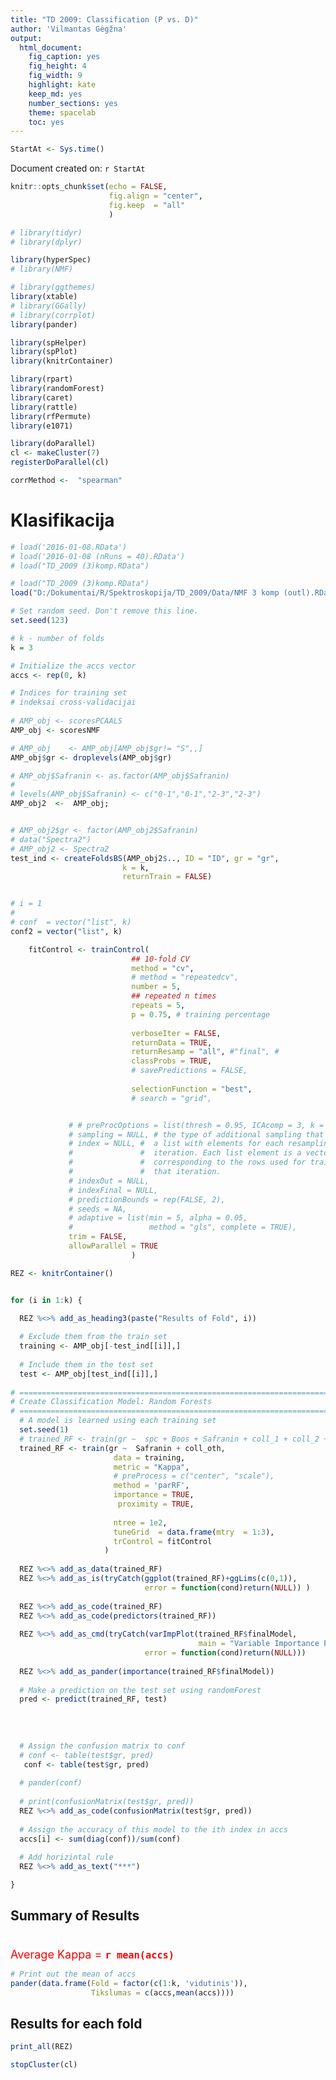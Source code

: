 ```yaml
---
title: "TD 2009: Classification (P vs. D)"
author: 'Vilmantas Gėgžna'
output: 
  html_document: 
    fig_caption: yes
    fig_height: 4
    fig_width: 9
    highlight: kate
    keep_md: yes
    number_sections: yes
    theme: spacelab
    toc: yes
---
```

```r
StartAt <- Sys.time()
```
Document created on: `r StartAt`  
 
```r

knitr::opts_chunk$set(echo = FALSE,
                      fig.align = "center",
                      fig.keep  = "all"
                      )

# library(tidyr)
# library(dplyr)

library(hyperSpec)
# library(NMF)

# library(ggthemes)
library(xtable)
# library(GGally)
# library(corrplot)
library(pander)

library(spHelper)
library(spPlot)
library(knitrContainer)

library(rpart)
library(randomForest)
library(caret)
library(rattle)
library(rfPermute)
library(e1071)

library(doParallel)
cl <- makeCluster(7)
registerDoParallel(cl)

corrMethod <-  "spearman"
``` 

Klasifikacija
==============


```r
# load('2016-01-08.RData')
# load('2016-01-08 (nRuns = 40).RData')
# load("TD_2009 (3)komp.RData")

# load("TD_2009 (3)komp.RData")
load("D:/Dokumentai/R/Spektroskopija/TD_2009/Data/NMF 3 komp (outl).RData")
```

```r
# Set random seed. Don't remove this line.
set.seed(123)

# k - number of folds
k = 3

# Initialize the accs vector
accs <- rep(0, k)

# Indices for training set
# indeksai cross-validacijai
 
# AMP_obj <- scoresPCAALS 
AMP_obj <- scoresNMF

# AMP_obj    <- AMP_obj[AMP_obj$gr!= "S",,]
AMP_obj$gr <- droplevels(AMP_obj$gr)

# AMP_obj$Safranin <- as.factor(AMP_obj$Safranin)
# 
# levels(AMP_obj$Safranin) <- c("0-1","0-1","2-3","2-3")
AMP_obj2  <-  AMP_obj;


# AMP_obj2$gr <- factor(AMP_obj2$Safranin)
# data("Spectra2")
# AMP_obj2 <- Spectra2
test_ind <- createFoldsBS(AMP_obj2$.., ID = "ID", gr = "gr",
                         k = k,
                         returnTrain = FALSE)


# i = 1
# 
# conf  = vector("list", k)
conf2 = vector("list", k)
```
```r
    fitControl <- trainControl(
                           ## 10-fold CV
                           method = "cv",
                           # method = "repeatedcv",
                           number = 5,
                           ## repeated n times
                           repeats = 5,
                           p = 0.75, # training percentage
                           
                           verboseIter = FALSE,
                           returnData = TRUE,
                           returnResamp = "all", #"final", #
                           classProbs = TRUE,
                           # savePredictions = FALSE,
                           
                           selectionFunction = "best",
                           # search = "grid",


             # # preProcOptions = list(thresh = 0.95, ICAcomp = 3, k = 5),
             # sampling = NULL, # the type of additional sampling that is conducted after resampling (usually to resolve class imbalances)
             # index = NULL, #  a list with elements for each resampling
             #               #  iteration. Each list element is a vector of integers
             #               #  corresponding to the rows used for training at
             #               #  that iteration.
             # indexOut = NULL,
             # indexFinal = NULL,
             # predictionBounds = rep(FALSE, 2),
             # seeds = NA,
             # adaptive = list(min = 5, alpha = 0.05,
             # 	               method = "gls", complete = TRUE),
             trim = FALSE,
             allowParallel = TRUE
                           )  

```


```r
REZ <- knitrContainer()


for (i in 1:k) {

  REZ %<>% add_as_heading3(paste("Results of Fold", i))
    
  # Exclude them from the train set
  training <- AMP_obj[-test_ind[[i]],]
  
  # Include them in the test set
  test <- AMP_obj[test_ind[[i]],]
  
# =========================================================================
# Create Classification Model: Random Forests
# =========================================================================
  # A model is learned using each training set
  set.seed(1)
  # trained_RF <- train(gr ~  spc + Boos + Safranin + coll_1 + coll_2 + coll_oth,
  trained_RF <- train(gr ~  Safranin + coll_oth,
                       data = training,
                       metric = "Kappa",
                       # preProcess = c("center", "scale"),
                       method = 'parRF',
                       importance = TRUE,
                        proximity = TRUE,
                      
                       ntree = 1e2,
                       tuneGrid  = data.frame(mtry  = 1:3),
                       trControl = fitControl
                     )
  
  REZ %<>% add_as_data(trained_RF)
  REZ %<>% add_as_is(tryCatch(ggplot(trained_RF)+ggLims(c(0,1)),
                              error = function(cond)return(NULL)) )
  
  REZ %<>% add_as_code(trained_RF)
  REZ %<>% add_as_code(predictors(trained_RF))
  
  REZ %<>% add_as_cmd(tryCatch(varImpPlot(trained_RF$finalModel,
                                          main = "Variable Importance Plot"),
                              error = function(cond)return(NULL)))
  
  REZ %<>% add_as_pander(importance(trained_RF$finalModel))
  
  # Make a prediction on the test set using randomForest
  pred <- predict(trained_RF, test)
  
 
 
  
  # Assign the confusion matrix to conf
  # conf <- table(test$gr, pred)
   conf <- table(test$gr, pred)
  
  # pander(conf)
  
  # print(confusionMatrix(test$gr, pred))
  REZ %<>% add_as_code(confusionMatrix(test$gr, pred)) 
  
  # Assign the accuracy of this model to the ith index in accs
  accs[i] <- sum(diag(conf))/sum(conf)
  
  # Add horizintal rule
  REZ %<>% add_as_text("***") 

}

```

Summary of Results
------------------------------

<font color="red" size = 4>    
Average Kappa = **`r mean(accs)`**
</font>  

```r
# Print out the mean of accs
pander(data.frame(Fold = factor(c(1:k, 'vidutinis')),
                  Tikslumas = c(accs,mean(accs))))
```  



Results for each fold
----------------------

```r
print_all(REZ)
```



```r
stopCluster(cl)
```

